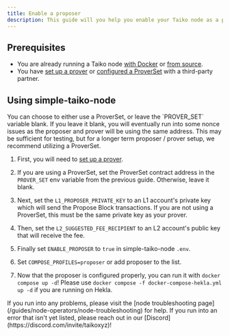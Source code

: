```yaml
---
title: Enable a proposer
description: This guide will you help you enable your Taiko node as a proposer.
---
```



## Prerequisites

- You are already running a Taiko node [with Docker](/guides/node-operators/run-a-taiko-node-with-docker) or [from source](/guides/node-operators/build-a-taiko-node-from-source).
- You have [set up a prover](/guides/node-operators/enable-a-prover) or [configured a ProverSet](/guides/node-operators/deploy-a-proverset) with a third-party partner.

## Using simple-taiko-node

<Aside type="caution">
You can choose to either use a ProverSet, or leave the `PROVER_SET` variable blank. If you leave it blank, you will eventually run into some nonce issues as the proposer and prover will be using the same address. This may be sufficient for testing, but for a longer term proposer / prover setup, we recommend utilizing a ProverSet.
</Aside>

<Steps>

1. First, you will need to [set up a prover](/guides/node-operators/enable-a-prover).

2. If you are using a ProverSet, set the ProverSet contract address in the `PROVER_SET` env variable from the previous guide. Otherwise, leave it blank.

3. Next, set the `L1_PROPOSER_PRIVATE_KEY` to an L1 account's private key which will send the Propose Block transactions. If you are not using a ProverSet, this must be the same private key as your prover.

4. Then, set the `L2_SUGGESTED_FEE_RECIPIENT` to an L2 account's public key that will receive the fee.

5. Finally set `ENABLE_PROPOSER` to `true` in simple-taiko-node `.env`.

6. Set `COMPOSE_PROFILES=proposer` or add proposer to the list.

7. Now that the proposer is configured properly, you can run it with `docker compose up -d`! Please use `docker compose -f docker-compose-hekla.yml up -d` if you are running on Hekla.

</Steps>

<Card title="Troubleshooting" icon="error">
    If you run into any problems, please visit the [node troubleshooting page](/guides/node-operators/node-troubleshooting) for help.
    If you run into an error that isn't yet listed, please reach out in our [Discord](https://discord.com/invite/taikoxyz)!
</Card>
